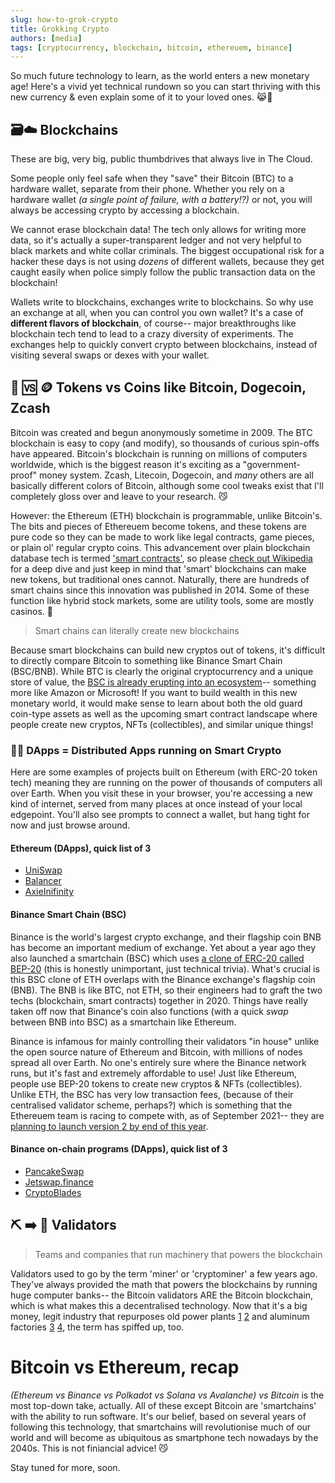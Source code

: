 ```yaml
---
slug: how-to-grok-crypto
title: Grokking Crypto
authors: [media]
tags: [cryptocurrency, blockchain, bitcoin, ethereuem, binance]
---
```


So much future technology to learn, as the world enters a new monetary age! Here's a vivid yet technical rundown so you can start thriving with this new currency & even explain some of it to your loved ones. 😹🤞

## 🗃☁️ Blockchains

These are big, very big, public thumbdrives that always live in The Cloud.

Some people only feel safe when they "save" their Bitcoin (BTC) to a hardware wallet, separate from their phone. Whether you rely on a hardware wallet *(a single point of failure, with a battery!?)* or not, you will always be accessing crypto by accessing a blockchain.

We cannot erase blockchain data! The tech only allows for writing more data, so it's actually a super-transparent ledger and not very helpful to black markets and white collar criminals. The biggest occupational risk for a hacker these days is not using *dozens* of different wallets, because they get caught easily when police simply follow the public transaction data on the blockchain!

Wallets write to blockchains, exchanges write to blockchains. So why use an exchange at all, when you can control you own wallet? It's a case of **different flavors of blockchain**, of course-- major breakthroughs like blockchain tech tend to lead to a crazy diversity of experiments. The exchanges help to quickly convert crypto between blockchains, instead of visiting several swaps or dexes with your wallet.

## 🧱 🆚 🪙 Tokens vs Coins like Bitcoin, Dogecoin, Zcash
Bitcoin was created and begun anonymously sometime in 2009. The BTC blockchain is easy to copy (and modify), so thousands of curious spin-offs have appeared. Bitcoin's blockchain is running on millions of computers worldwide, which is the biggest reason it's exciting as a "government-proof" money system. Zcash, Litecoin, Dogecoin, and *many* others are all basically different colors of Bitcoin, although some cool tweaks exist that I'll completely gloss over and leave to your research. 😼

However: the Ethereum (ETH) blockchain is programmable, unlike Bitcoin's. The bits and pieces of Ethereuem become tokens, and these tokens are pure code so they can be made to work like legal contracts, game pieces, or plain ol' regular crypto coins. This advancement over plain blockchain database tech is termed ['smart contracts'](https://en.wikipedia.org/wiki/Smart_contract), so please [check out Wikipedia](https://en.wikipedia.org/wiki/Smart_contract) for a deep dive and just keep in mind that 'smart' blockchains can make new tokens, but traditional ones cannot. Naturally, there are hundreds of smart chains since this innovation was published in 2014. Some of these function like hybrid stock markets, some are utility tools, some are mostly casinos. 🤑

> Smart chains can literally create new blockchains

Because smart blockchains can build new cryptos out of tokens, it's difficult to directly compare Bitcoin to something like Binance Smart Chain (BSC/BNB). While BTC is clearly the original cryptocurrency and a unique store of value, the [BSC is already erupting into an ecosystem](https://docs.binance.org/faq/bsc/eco.html)-- something more like Amazon or Microsoft! If you want to build wealth in this new monetary world, it would make sense to learn about both the old guard coin-type assets as well as the upcoming smart contract landscape where people create new cryptos, NFTs (collectibles), and similar unique things!

### 🌌💽 DApps = Distributed Apps running on Smart Crypto

Here are some examples of projects built on Ethereum (with ERC-20 token tech) meaning they are running on the power of thousands of computers all over Earth. When you visit these in your browser, you're accessing a new kind of internet, served from many places at once instead of your local edgepoint. You'll also see prompts to connect a wallet, but hang tight for now and just browse around.

#### Ethereum (DApps), quick list of 3
- [UniSwap](https://uniswap.org/)
- [Balancer](https://balancer.fi/)
- [AxieInifinity](https://axieinfinity.com/)

#### Binance Smart Chain (BSC)
Binance is the world's largest crypto exchange, and their flagship coin BNB has become an important medium of exchange. Yet about a year ago they also launched a smartchain (BSC) which uses [a clone of ERC-20 called BEP-20](https://academy.binance.com/en/articles/binance-smart-chain-vs-ethereum-what-s-the-difference) (this is honestly unimportant, just technical trivia). What's crucial is this BSC clone of ETH overlaps with the Binance exchange's flagship coin (BNB). The BNB is like BTC, not ETH, so their engineers had to graft the two techs (blockchain, smart contracts) together in 2020. Things have really taken off now that Binance's coin also functions (with a quick *swap* between BNB into BSC) as a smartchain like Ethereum.

Binance is infamous for mainly controlling their validators "in house" unlike the open source nature of Ethereum and Bitcoin, with millions of nodes spread all over Earth. No one's entirely sure where the Binance network runs, but it's fast and extremely affordable to use! Just like Ethereum, people use BEP-20 tokens to create new cryptos & NFTs (collectibles). Unlike ETH, the BSC has very low transaction fees, (because of their centralised validator scheme, perhaps?) which is something that the Ethereuem team is racing to compete with, as of September 2021-- they are [planning to launch version 2 by end of this year](https://ethereum.org/en/eth2/).

#### Binance on-chain programs (DApps), quick list of 3
- [PancakeSwap](https://pancakeswap.finance/)
- [Jetswap.finance](https://jetswap.finance/)
- [CryptoBlades](https://www.cryptoblades.io/)

## ⛏ ➡️ 🏦 Validators

> Teams and companies that run machinery that powers the blockchain

Validators used to go by the term 'miner' or 'cryptominer' a few years ago. They've always provided the math that powers the blockchains by running huge computer banks-- the Bitcoin validators ARE the Bitcoin blockchain, which is what makes this a decentralised technology. Now that it's a big money, legit industry that repurposes old power plants [1](https://interestingengineering.com/crypto-miners-buying-power-plants)
[2](https://www.bbc.com/news/av/technology-58020010) and aluminum factories [3](https://www.cnbc.com/2018/06/05/bitcoin-miner-revamps-alcoas-aluminum-factory.html) [4](https://www.coindesk.com/markets/2019/10/30/russian-aluminum-plant-pivots-to-bitcoin-mining-following-us-sanctions/), the term has spiffed up, too.

# Bitcoin vs Ethereum, recap
*(Ethereum vs Binance vs Polkadot vs Solana vs Avalanche) vs Bitcoin* is the most top-down take, actually. All of these except Bitcoin are 'smartchains' with the ability to run software. It's our belief, based on several years of following this technology, that smartchains will revolutionise much of our world and will become as ubiquitous as smartphone tech nowadays by the 2040s. This is not finiancial advice! 😼

Stay tuned for more, soon.